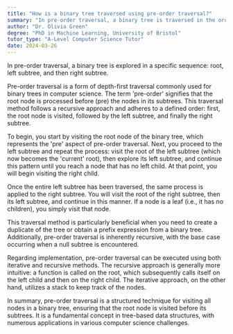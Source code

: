 ```yaml
---
title: "How is a binary tree traversed using pre-order traversal?"
summary: "In pre-order traversal, a binary tree is traversed in the order of root, left subtree, then right subtree."
author: "Dr. Olivia Green"
degree: "PhD in Machine Learning, University of Bristol"
tutor_type: "A-Level Computer Science Tutor"
date: 2024-03-26
---
```


In pre-order traversal, a binary tree is explored in a specific sequence: root, left subtree, and then right subtree.

Pre-order traversal is a form of depth-first traversal commonly used for binary trees in computer science. The term 'pre-order' signifies that the root node is processed before (pre) the nodes in its subtrees. This traversal method follows a recursive approach and adheres to a defined order: first, the root node is visited, followed by the left subtree, and finally the right subtree.

To begin, you start by visiting the root node of the binary tree, which represents the 'pre' aspect of pre-order traversal. Next, you proceed to the left subtree and repeat the process: visit the root of the left subtree (which now becomes the 'current' root), then explore its left subtree, and continue this pattern until you reach a node that has no left child. At that point, you will begin visiting the right child.

Once the entire left subtree has been traversed, the same process is applied to the right subtree. You will visit the root of the right subtree, then its left subtree, and continue in this manner. If a node is a leaf (i.e., it has no children), you simply visit that node.

This traversal method is particularly beneficial when you need to create a duplicate of the tree or obtain a prefix expression from a binary tree. Additionally, pre-order traversal is inherently recursive, with the base case occurring when a null subtree is encountered.

Regarding implementation, pre-order traversal can be executed using both iterative and recursive methods. The recursive approach is generally more intuitive: a function is called on the root, which subsequently calls itself on the left child and then on the right child. The iterative approach, on the other hand, utilizes a stack to keep track of the nodes.

In summary, pre-order traversal is a structured technique for visiting all nodes in a binary tree, ensuring that the root node is visited before its subtrees. It is a fundamental concept in tree-based data structures, with numerous applications in various computer science challenges.
    